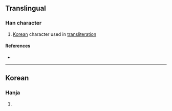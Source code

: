 {{character info/new}}
==Translingual==

===Han character===
{{Han char|rn=19|rad=力|as=04|sn=6|four=|canj=KRR|ids=⿱[[加]][[㇣]]}}

# [[Korea]]n character used in [[transliteration]]

====References====
* {{Han ref|kx=0146.241|dkj=|dj=|hdz=|uh=3514|ud=13588|bh=|bd=}}

----

==Korean==

===Hanja===
{{ko-hanja|hangeul=[[강]], [[덩]]|eumhun=|rv=gang, deong|mr=|y=}}

# {{defn|lang=ko|sort=力04}}